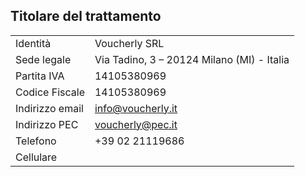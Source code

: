 ## Titolare del trattamento

| | |
| --- | --- |
| Identità | Voucherly SRL |
| Sede legale | Via Tadino, 3 – 20124 Milano (MI) - Italia |
| Partita IVA | 14105380969 |
| Codice Fiscale | 14105380969 |
| Indirizzo email | info@voucherly.it |
| Indirizzo PEC | voucherly@pec.it |
| Telefono | +39 02 21119686 |
| Cellulare |